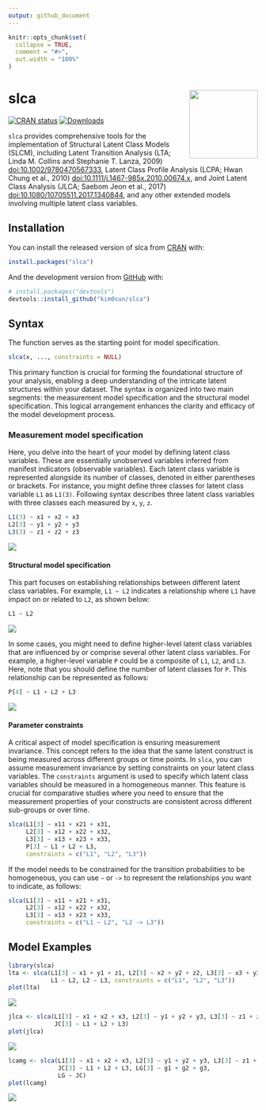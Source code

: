```yaml
---
output: github_document
---
```


<!-- README.md is generated from README.Rmd. Please edit that file -->

```r
knitr::opts_chunk$set(
  collapse = TRUE,
  comment = "#>",
  out.width = "100%"
)
```

# slca <a href="https://kim0sun.github.io/slca/"><img src="man/figures/logo.png" align="right" height="138" /></a>

<!-- badges: start -->
[![CRAN status](https://www.r-pkg.org/badges/version/slca)](https://CRAN.R-project.org/package=slca)
[![Downloads](https://cranlogs.r-pkg.org/badges/grand-total/slca?color=blue)](https://r-pkg.org/pkg/slca)
<!-- badges: end -->

`slca` provides comprehensive tools for the implementation of Structural Latent Class Models (SLCM), including Latent Transition Analysis (LTA; Linda M. Collins and Stephanie T. Lanza, 2009) <doi:10.1002/9780470567333>, Latent Class Profile Analysis (LCPA; Hwan Chung et al., 2010) <doi:10.1111/j.1467-985x.2010.00674.x>, and Joint Latent Class Analysis (JLCA; Saebom Jeon et al., 2017) <doi:10.1080/10705511.2017.1340844>, and any other extended models involving multiple latent class variables.

## Installation

You can install the released version of slca from [CRAN](https://CRAN.R-project.org) with:

``` r
install.packages("slca")
```

And the development version from [GitHub](https://github.com/) with:

``` r
# install.packages("devtools")
devtools::install_github("kim0sun/slca")
```

## Syntax
The function \fct{slca} serves as the starting point for model specification.
```r
slca(x, ..., constraints = NULL)
```

This primary function is crucial for forming the foundational structure of your analysis, enabling a deep understanding of the intricate latent structures within your dataset.
The syntax is organized into two main segments: the measurement model specification and the structural model specification. 
This logical arrangement enhances the clarity and efficacy of the model development process.

### Measurement model specification
Here, you delve into the heart of your model by defining latent class variables. 
These are essentially unobserved variables inferred from manifest indicators (observable variables).
Each latent class variable is represented alongside its number of classes, denoted in either parentheses or brackets. 
For instance, you might define three classes for latent class variable `L1` as `L1(3)`.
Following syntax describes three latent class variables with three classes each measured by `x`, `y`, `z`.

```r
L1(3) ~ x1 + x2 + x3
L2[3] ~ y1 + y2 + y3
L3(3) ~ z1 + z2 + z3
```
![](man/figures/syn1.png)

#### Structural model specification
This part focuses on establishing relationships between different latent class variables.
For example, `L1 ~ L2` indicates a relationship where `L1` have impact on or related to `L2`, as shown below:

```r
L1 ~ L2
```
![](man/figures/syn2.png)

In some cases, you might need to define higher-level latent class variables that are influenced by or comprise several other latent class variables.
For example, a higher-level variable `P` could be a composite of `L1`, `L2`, and `L3`. 
Here, note that you should define the number of latent classes for `P`.
This relationship can be represented as follows:

```r
P[4] ~ L1 + L2 + L3
```
![](man/figures/syn3.png)

#### Parameter constraints
A critical aspect of model specification is ensuring measurement invariance.
This concept refers to the idea that the same latent construct is being measured across different groups or time points.
In `slca`, you can assume measurement invariance by setting constraints on your latent class variables.
The `constraints` argument is used to specify which latent class variables should be measured in a homogeneous manner.
This feature is crucial for comparative studies where you need to ensure that the measurement properties of your constructs are consistent across different sub-groups or over time.

```r
slca(L1[3] ~ x11 + x21 + x31, 
     L2[3] ~ x12 + x22 + x32, 
     L3[3] ~ x13 + x23 + x33,
     P[3] ~ L1 + L2 + L3, 
     constraints = c("L1", "L2", "L3"))
```

If the model needs to be constrained for the transition probabilities to be homogeneous, you can use `~` or `->` to represent the relationships you want to indicate, as follows:

```r
slca(L1[3] ~ x11 + x21 + x31, 
     L2[3] ~ x12 + x22 + x32, 
     L3[3] ~ x13 + x23 + x33,
     constraints = c("L1 ~ L2", "L2 -> L3"))
```

## Model Examples

```r
library(slca)
lta <- slca(L1[3] ~ x1 + y1 + z1, L2[3] ~ x2 + y2 + z2, L3[3] ~ x3 + y3 + z3,
            L1 ~ L2, L2 ~ L3, constraints = c("L1", "L2", "L3"))
plot(lta)
```
![](man/figures/lta.png)
```r
jlca <- slca(L1[3] ~ x1 + x2 + x3, L2[3] ~ y1 + y2 + y3, L3[3] ~ z1 + z2 + z3,
             JC[3] ~ L1 + L2 + L3)
plot(jlca)
```
![](man/figures/jlca.png)
```r
lcamg <- slca(L1[3] ~ x1 + x2 + x3, L2[3] ~ y1 + y2 + y3, L3[3] ~ z1 + z2 + z3,
              JC[3] ~ L1 + L2 + L3, LG[3] ~ g1 + g2 + g3, 
              LG ~ JC)
plot(lcamg)
```
![](man/figures/lcamg.png)

